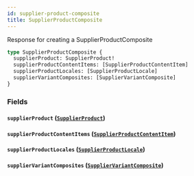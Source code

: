 ```yaml
---
id: supplier-product-composite
title: SupplierProductComposite
---
```



Response for creating a SupplierProductComposite


```graphql
type SupplierProductComposite {
  supplierProduct: SupplierProduct!
  supplierProductContentItems: [SupplierProductContentItem]
  supplierProductLocales: [SupplierProductLocale]
  supplierVariantComposites: [SupplierVariantComposite]
}
```


### Fields

#### `supplierProduct` ([`SupplierProduct`](/developers/supplier-apis/supply-api/graphql/reference/objects/supplier-product))




#### `supplierProductContentItems` ([`SupplierProductContentItem`](/developers/supplier-apis/supply-api/graphql/reference/objects/supplier-product-content-item))




#### `supplierProductLocales` ([`SupplierProductLocale`](/developers/supplier-apis/supply-api/graphql/reference/objects/supplier-product-locale))




#### `supplierVariantComposites` ([`SupplierVariantComposite`](/developers/supplier-apis/supply-api/graphql/reference/objects/supplier-variant-composite))






